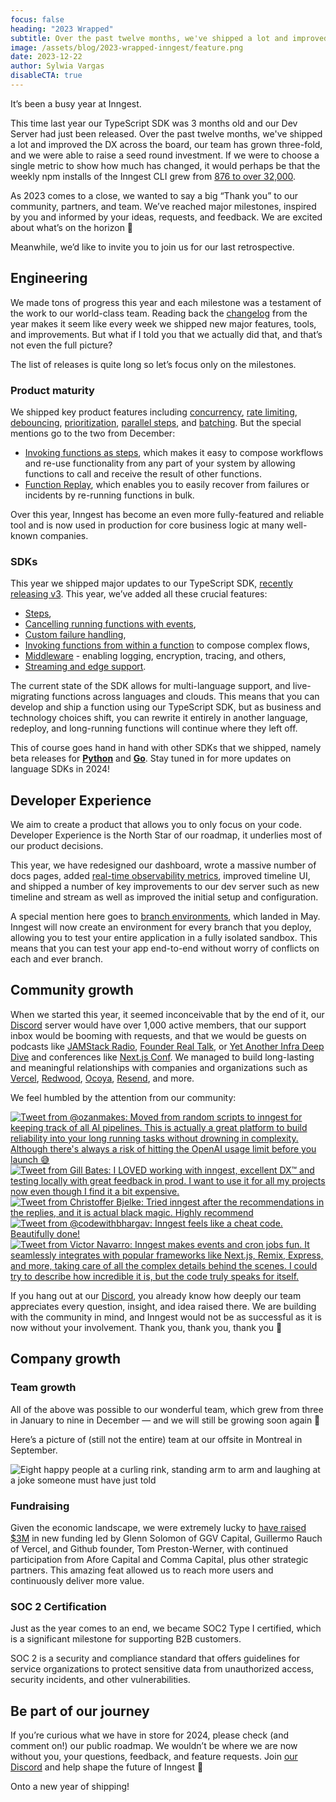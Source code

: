 ```yaml
---
focus: false
heading: "2023 Wrapped"
subtitle: Over the past twelve months, we've shipped a lot and improved the DX across the board, our team has grown three-fold, and we were able to raise a seed round.
image: /assets/blog/2023-wrapped-inngest/feature.png
date: 2023-12-22
author: Sylwia Vargas
disableCTA: true
---
```


It’s been a busy year at Inngest.

This time last year our TypeScript SDK was 3 months old and our Dev Server had just been released. Over the past twelve months, we've shipped a lot and improved the DX across the board, our team has grown three-fold, and we were able to raise a seed round investment. If we were to choose a single metric to show how much has changed, it would perhaps be that the weekly npm installs of the Inngest CLI grew from [876 to over 32,000](https://npmtrends.com/inngest-vs-inngest-cli).

As 2023 comes to a close, we wanted to say a big “Thank you” to our community, partners, and team. We’ve reached major milestones, inspired by you and informed by your ideas, requests, and feedback. We are excited about what’s on the horizon 💜

Meanwhile, we’d like to invite you to join us for our last retrospective.

## Engineering

We made tons of progress this year and each milestone was a testament of the work to our world-class team. Reading back the [changelog](https://roadmap.inngest.com/changelog) from the year makes it seem like every week we shipped new major features, tools, and improvements. But what if I told you that we actually did that, and that’s not even the full picture?

The list of releases is quite long so let’s focus only on the milestones.

### Product maturity

We shipped key product features including [concurrency](https://www.inngest.com/docs/functions/concurrency), [rate limiting](https://www.inngest.com/docs/reference/functions/rate-limit), [debouncing](https://www.inngest.com/docs/reference/functions/debounce), [prioritization](https://www.inngest.com/docs/reference/functions/run-priority), [parallel steps](https://www.inngest.com/docs/guides/step-parallelism), and [batching](https://www.inngest.com/docs/guides/batching). But the special mentions go to the two from December:

- [Invoking functions as steps](https://www.inngest.com/docs/guides/invoking-functions-directly?ref=changelog), which makes it easy to compose workflows and re-use functionality from any part of your system by allowing functions to call and receive the result of other functions.
- [Function Replay](https://www.inngest.com/docs/platform/replay), which enables you to easily recover from failures or incidents by re-running functions in bulk.

Over this year, Inngest has become an even more fully-featured and reliable tool and is now used in production for core business logic at many well-known companies.

### SDKs

This year we shipped major updates to our TypeScript SDK, [recently releasing v3](https://www.inngest.com/blog/releasing-ts-sdk-3). This year, we’ve added all these crucial features:

- [Steps](https://www.inngest.com/docs/reference/functions/step-run),
- [Cancelling running functions with events](/docs/guides/cancel-running-functions),
- [Custom failure handling](https://www.inngest.com/docs/reference/functions/handling-failures),
- [Invoking functions from within a function](https://www.inngest.com/docs/reference/functions/step-invoke) to compose complex flows,
- [Middleware](https://www.inngest.com/docs/reference/middleware/create) - enabling logging, encryption, tracing, and others,
- [Streaming and edge support](https://www.inngest.com/docs/streaming).

The current state of the SDK allows for multi-language support, and live-migrating functions across languages and clouds. This means that you can develop and ship a function using our TypeScript SDK, but as business and technology choices shift, you can rewrite it entirely in another language, redeploy, and long-running functions will continue where they left off.

This of course goes hand in hand with other SDKs that we shipped, namely beta releases for **[Python](https://www.inngest.com/docs/reference/python)** and **[Go](https://pkg.go.dev/github.com/inngest/inngestgo)**. Stay tuned in for more updates on language SDKs in 2024!

## Developer Experience

We aim to create a product that allows you to only focus on your code. Developer Experience is the North Star of our roadmap, it underlies most of our product decisions.

This year, we have redesigned our dashboard, wrote a massive number of docs pages, added [real-time observability metrics](https://www.inngest.com/blog/2023-10-27-fn-metrics-release), improved timeline UI, and shipped a number of key improvements to our dev server such as new timeline and stream as well as improved the initial setup and configuration.

A special mention here goes to [branch environments](https://www.inngest.com/blog/branch-environments), which landed in May. Inngest will now create an environment for every branch that you deploy, allowing you to test your entire application in a fully isolated sandbox. This means that you can test your app end-to-end without worry of conflicts on each and ever branch.

## Community growth

When we started this year, it seemed inconceivable that by the end of it, our [Discord](https://www.inngest.com/discord) server would have over 1,000 active members, that our support inbox would be booming with requests, and that we would be guests on podcasts like [JAMStack Radio](https://www.heavybit.com/library/podcasts/jamstack-radio/ep-121-reliable-serverless-functions-with-tony-holdstock-brown-of-inngest), [Founder Real Talk](https://muckrack.com/podcast/founder-real-talk/episodes/8413820-tony-holdstock-brown-dan-farrelly-inngest-/), or [Yet Another Infra Deep Dive](https://podcasts.apple.com/si/podcast/transactions-dont-belong-to-databases-anymore-lets/id1689151910?i=1000622945394) and conferences like [Next.js Conf](https://www.youtube.com/watch?v=EoFI_Bmzb4g). We managed to build long-lasting and meaningful relationships with companies and organizations such as [Vercel](https://www.inngest.com/blog/vercel-integration), [Redwood](https://www.youtube.com/watch?v=Cp4jI9WcvZk&t=1455s), [Ocoya](https://www.inngest.com/customers/ocoya), [Resend](https://www.inngest.com/customers/resend), and more.

We feel humbled by the attention from our community:

<div style={{display: "grid", gridTemplateColumns: "repeat(8, minmax(0, 1fr))", gridTemplateRows: "repeat(3, 1fr)"}}
class="gap-4">
    <div style={{gridArea: "1 / 1 / 2 / 5"}}>
        <a href="https://twitter.com/ozanmakes/status/1703413390243205487?s=46&t=d3DJo7FpMz4U-1o_kswaKQ" target="_blank" rel="noopener noreferrer">
            <img src="/assets/blog/2023-wrapped-inngest/tweet-ozanmakes.png" alt="Tweet from @ozanmakes: Moved from random scripts to inngest for keeping track of all AI pipelines. This is actually a great platform to build reliability into your long running tasks without drowning in complexity. Although there's always a risk of hitting the OpenAI usage limit before you launch 😅"/>
        </a>
    </div>
    <div style={{gridArea: "1 / 5 / 2 / 9"}}>
        <a href="https://twitter.com/eclectic_dev/status/1717128211698504131" target="_blank" rel="noopener noreferrer">
            <img src="/assets/blog/2023-wrapped-inngest/tweet-eclectic_dev.png" alt="Tweet from Gill Bates: I LOVED working with inngest, excellent DX™ and testing locally with great feedback in prod. I want to use it for all my projects now even though I find it a bit expensive."/>
        </a>
    </div>
    <div style={{gridArea: "2 / 2 / 3 / 8"}}>
        <a href="https://twitter.com/chribjel/status/1732600457812471960?s=46&t=d3DJo7FpMz4U-1o_kswaKQ" target="_blank" rel="noopener noreferrer">
            <img src="/assets/blog/2023-wrapped-inngest/tweet-chribjel.png" alt="Tweet from Christoffer Bjelke: Tried inngest after the recommendations in the replies, and it is actual black magic. Highly recommend"/>
        </a>
    </div>
    <div style={{gridArea: "3 / 1 / 4 / 5"}}>
        <a href="https://twitter.com/codewithbhargav/status/1688079437911511042?s=46&t=uRyCCtjktRI5TQXbSKdTLw" target="_blank" rel="noopener noreferrer">
            <img src="/assets/blog/2023-wrapped-inngest/tweet-codewithbhargav.png" alt="Tweet from @codewithbhargav: Inngest feels like a cheat code. Beautifully done!"/>
        </a>
    </div>
    <div style={{gridArea: "3 / 5 / 4 / 9"}}>
        <a href="https://twitter.com/vimtor_/status/1704752359396769837" target="_blank" rel="noopener noreferrer">
            <img src="/assets/blog/2023-wrapped-inngest/tweet-vimtor.png" alt="Tweet from Victor Navarro: Inngest makes events and cron jobs fun. It seamlessly integrates with popular frameworks like Next.js, Remix, Express, and more, taking care of all the complex details behind the scenes. I could try to describe how incredible it is, but the code truly speaks for itself."/>
        </a>
    </div>
</div>

If you hang out at our [Discord](https://www.inngest.com/discord), you already know how deeply our team appreciates every question, insight, and idea raised there. We are building with the community in mind, and Inngest would not be as successful as it is now without your involvement. Thank you, thank you, thank you 💜

## Company growth

### Team growth

All of the above was possible to our wonderful team, which grew from three in January to nine in December — and we will still be growing soon again 👀

Here’s a picture of (still not the entire) team at our offsite in Montreal in September.

![Eight happy people at a curling rink, standing arm to arm and laughing at a joke someone must have just told](/assets/blog/2023-wrapped-inngest/team.jpg)

### Fundraising

Given the economic landscape, we were extremely lucky to [have raised $3M](https://www.inngest.com/blog/announcing-inngest-seed-financing) in new funding led by Glenn Solomon of GGV Capital, Guillermo Rauch of Vercel, and Github founder, Tom Preston-Werner, with continued participation from Afore Capital and Comma Capital, plus other strategic partners. This amazing feat allowed us to reach more users and continuously deliver more value.

### SOC 2 Certification

Just as the year comes to an end, we became SOC2 Type I certified, which is a significant milestone for supporting B2B customers.

SOC 2 is a security and compliance standard that offers guidelines for service organizations to protect sensitive data from unauthorized access, security incidents, and other vulnerabilities.

## Be part of our journey

If you’re curious what we have in store for 2024, please check (and comment on!) our public roadmap. We wouldn’t be where we are now without you, your questions, feedback, and feature requests. Join [our Discord](https://discord.gg/mPfcyDEdpx) and help shape the future of Inngest 💜

Onto a new year of shipping!
